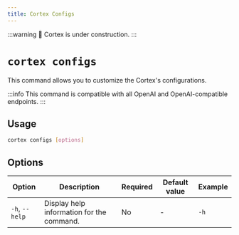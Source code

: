 ```yaml
---
title: Cortex Configs
---
```


:::warning
🚧 Cortex is under construction.
:::

# `cortex configs`

This command allows you to customize the Cortex's configurations.

:::info
This command is compatible with all OpenAI and OpenAI-compatible endpoints.
:::

## Usage

```bash
cortex configs [options]
```

## Options

| Option            | Description                                           | Required | Default value | Example         |
|-------------------|-------------------------------------------------------|----------|---------------|-----------------|
| `-h`, `--help`    | Display help information for the command.             | No       | -             | `-h`        |
